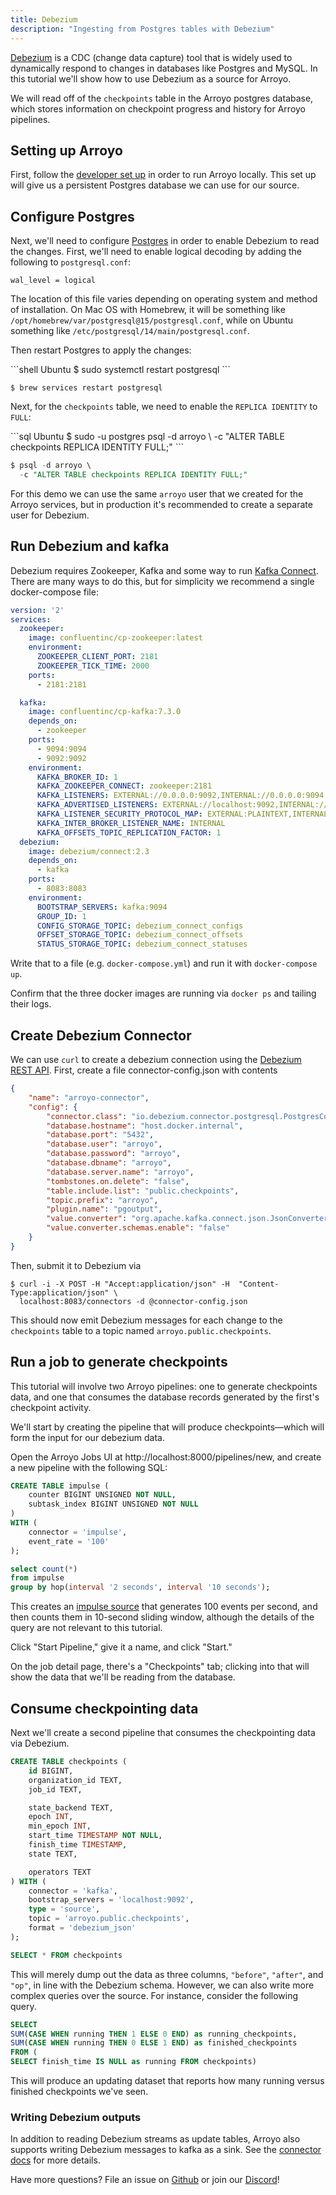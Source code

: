 ```yaml
---
title: Debezium
description: "Ingesting from Postgres tables with Debezium"
---
```


[Debezium](https://debezium.io/) is a CDC (change data capture) tool that is
widely used to dynamically respond to changes in databases like Postgres and
MySQL. In this tutorial we'll show how to use Debezium as a source for Arroyo.

We will read off of the `checkpoints` table in the Arroyo postgres database,
which stores information on checkpoint progress and history for Arroyo
pipelines.


## Setting up Arroyo

First, follow the
[developer set up](http://localhost:3000/developing/dev-setup) in order to run
Arroyo locally. This set up will give us a persistent Postgres database we can
use for our source.

## Configure Postgres

Next, we'll need to configure [Postgres](https://debezium.io/documentation/reference/stable/connectors/postgresql.html#setting-up-postgresql) in order to enable Debezium to read the changes.
First, we'll need to enable logical decoding by adding the following to `postgresql.conf`:

```
wal_level = logical
```

The location of this file varies depending on operating system and method of installation.
On Mac OS with Homebrew, it will be something like `/opt/homebrew/var/postgresql@15/postgresql.conf`,
while on Ubuntu something like `/etc/postgresql/14/main/postgresql.conf`.

Then restart Postgres to apply the changes:

<CodeGroup>
```shell Ubuntu
$ sudo systemctl restart postgresql
```

```shell Mac OS
$ brew services restart postgresql
```
</CodeGroup>

Next, for the `checkpoints` table, we need to enable the `REPLICA IDENTITY` to `FULL`:

<CodeGroup>
```sql Ubuntu
$ sudo -u postgres psql -d arroyo \
  -c "ALTER TABLE checkpoints REPLICA IDENTITY FULL;"
```

```sql Mac OS
$ psql -d arroyo \
  -c "ALTER TABLE checkpoints REPLICA IDENTITY FULL;"
```
</CodeGroup>


For this demo we can use the same `arroyo` user that we created for the Arroyo services,
but in production it's recommended to create a separate user for Debezium.

## Run Debezium and kafka

Debezium requires Zookeeper, Kafka and some way to run [Kafka Connect](https://kafka.apache.org/documentation.html#connect).
There are many ways to do this, but for simplicity we recommend a single docker-compose file:

```yaml docker-compose.yml
version: '2'
services:
  zookeeper:
    image: confluentinc/cp-zookeeper:latest
    environment:
      ZOOKEEPER_CLIENT_PORT: 2181
      ZOOKEEPER_TICK_TIME: 2000
    ports:
      - 2181:2181

  kafka:
    image: confluentinc/cp-kafka:7.3.0
    depends_on:
      - zookeeper
    ports:
      - 9094:9094
      - 9092:9092
    environment:
      KAFKA_BROKER_ID: 1
      KAFKA_ZOOKEEPER_CONNECT: zookeeper:2181
      KAFKA_LISTENERS: EXTERNAL://0.0.0.0:9092,INTERNAL://0.0.0.0:9094
      KAFKA_ADVERTISED_LISTENERS: EXTERNAL://localhost:9092,INTERNAL://kafka:9094
      KAFKA_LISTENER_SECURITY_PROTOCOL_MAP: EXTERNAL:PLAINTEXT,INTERNAL:PLAINTEXT
      KAFKA_INTER_BROKER_LISTENER_NAME: INTERNAL
      KAFKA_OFFSETS_TOPIC_REPLICATION_FACTOR: 1
  debezium:
    image: debezium/connect:2.3
    depends_on:
      - kafka
    ports:
      - 8083:8083
    environment:
      BOOTSTRAP_SERVERS: kafka:9094
      GROUP_ID: 1
      CONFIG_STORAGE_TOPIC: debezium_connect_configs
      OFFSET_STORAGE_TOPIC: debezium_connect_offsets
      STATUS_STORAGE_TOPIC: debezium_connect_statuses
```

Write that to a file (e.g. `docker-compose.yml`) and run it with `docker-compose up`.

Confirm that the three docker images are running via `docker ps` and tailing their logs.

## Create Debezium Connector

We can use `curl` to create a debezium connection using the [Debezium REST API](https://debezium.io/documentation/reference/stable/api.html).
First, create a file connector-config.json with contents

```json connector-config.json
{
    "name": "arroyo-connector",
    "config": {
        "connector.class": "io.debezium.connector.postgresql.PostgresConnector",
        "database.hostname": "host.docker.internal",
        "database.port": "5432",
        "database.user": "arroyo",
        "database.password": "arroyo",
        "database.dbname": "arroyo",
        "database.server.name": "arroyo",
        "tombstones.on.delete": "false",
        "table.include.list": "public.checkpoints",
        "topic.prefix": "arroyo",
        "plugin.name": "pgoutput",
        "value.converter": "org.apache.kafka.connect.json.JsonConverter",
        "value.converter.schemas.enable": "false"
    }
}
```

Then, submit it to Debezium via

```
$ curl -i -X POST -H "Accept:application/json" -H  "Content-Type:application/json" \
  localhost:8083/connectors -d @connector-config.json
```

This should now emit Debezium messages for each change to the `checkpoints`
table to a topic named `arroyo.public.checkpoints`.

## Run a job to generate checkpoints

This tutorial will involve two Arroyo pipelines: one to generate checkpoints data,
and one that consumes the database records generated by the first's checkpoint activity.

We'll start by creating the pipeline that will produce checkpoints—which will
form the input for our debezium data.

Open the Arroyo Jobs UI at http://localhost:8000/pipelines/new, and create a new pipeline
with the following SQL:

```sql
CREATE TABLE impulse (
    counter BIGINT UNSIGNED NOT NULL,
    subtask_index BIGINT UNSIGNED NOT NULL
)
WITH (
    connector = 'impulse',
    event_rate = '100'
);

select count(*)
from impulse
group by hop(interval '2 seconds', interval '10 seconds');
```

This creates an [impulse source](/connectors/impulse) that generates
100 events per second, and then counts them in 10-second sliding window,
although the details of the query are not relevant to this tutorial.

Click "Start Pipeline," give it a name, and click "Start."

On the job detail page, there's a "Checkpoints" tab; clicking into that
will show the data that we'll be reading from the database.

## Consume checkpointing data

Next we'll create a second pipeline that consumes the checkpointing data
via Debezium.

```sql
CREATE TABLE checkpoints (
    id BIGINT,
    organization_id TEXT,
    job_id TEXT,

    state_backend TEXT,
    epoch INT,
    min_epoch INT,
    start_time TIMESTAMP NOT NULL,
    finish_time TIMESTAMP,
    state TEXT,

    operators TEXT
) WITH (
    connector = 'kafka',
    bootstrap_servers = 'localhost:9092',
    type = 'source',
    topic = 'arroyo.public.checkpoints',
    format = 'debezium_json'
);

SELECT * FROM checkpoints
```

This will merely dump out the data as three columns, `"before"`, `"after"`, and
`"op"`, in line with the Debezium schema. However, we can also write more
complex queries over the source. For instance, consider the following query.

```sql
SELECT
SUM(CASE WHEN running THEN 1 ELSE 0 END) as running_checkpoints,
SUM(CASE WHEN running THEN 0 ELSE 1 END) as finished_checkpoints
FROM (
SELECT finish_time IS NULL as running FROM checkpoints)
```
This will produce an updating dataset that reports how many running versus finished checkpoints we've seen.


### Writing Debezium outputs

In addition to reading Debezium streams as update tables, Arroyo also supports
writing Debezium messages to kafka as a sink. See the
[connector docs](/connectors/postgres) for more details.

Have more questions? File an issue on [Github](https://github.com/ArroyoSystems/arroyo/issues)
or join our [Discord](https://discord.gg/cjCr5rVmyR)!
